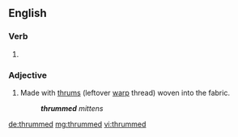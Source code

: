 ==English==

===Verb===
{{head|en|verb form}}

# {{en-past of|thrum}}

===Adjective===
{{en-adj|-}}

# {{lb|en|textiles}} Made with [[thrum]]s (leftover [[warp]] thread) woven into the fabric.
#: '''''thrummed''' mittens''

[[de:thrummed]]
[[mg:thrummed]]
[[vi:thrummed]]